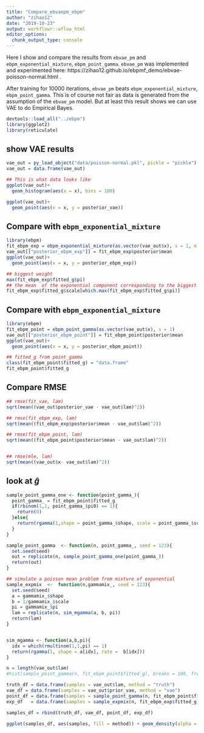 ```yaml
---
title: "Compare_ebvaepm_ebpm"
author: "zihao12"
date: "2019-10-23"
output: workflowr::wflow_html
editor_options:
  chunk_output_type: console
---
```

Here I show and compare the results from `ebvae_pm` and `ebpm_exponential_mixture`, `ebpm_point_gamma`. `ebvae_pm` was implemented and experimented here: https://zihao12.github.io/ebpmf_demo/ebvae-poisson-normal.html . 

After training  for 10000 iterations, `ebvae_pm` beats `ebpm_exponential_mixture`, `ebpm_point_gamma`. This is of course not fair as data is generated from the assumption of the `ebvae_pm` model. But at least this result shows we can use VAE to do Empirical Bayes.

```r
devtools::load_all("../ebpm")
library(ggplot2)
library(reticulate)
```

## show VAE results
```r
vae_out = py_load_object("data/poisson-normal.pkl", pickle = "pickle")
vae_out = data.frame(vae_out)

## This is what data looks like
ggplot(vae_out)+
  geom_histogram(aes(x = x), bins = 100)

ggplot(vae_out)+
  geom_point(aes(x = x, y = posterior_vae))
```

## Compare with `ebpm_exponential_mixture`
```r
library(ebpm)
fit_ebpm_exp = ebpm_exponential_mixture(as.vector(vae_out$x), s = 1, m = 2^0.25)
vae_out[["posterior_ebpm_exp"]] = fit_ebpm_exp$posterior$mean
ggplot(vae_out)+
  geom_point(aes(x = x, y = posterior_ebpm_exp))
```


```r
## biggest weight
max(fit_ebpm_exp$fitted_g$pi)
## the mean  of the exponential component corresponding to the biggest weight
fit_ebpm_exp$fitted_g$scale[which.max(fit_ebpm_exp$fitted_g$pi)]
```


## Compare with `ebpm_exponential_mixture`
```r
library(ebpm)
fit_ebpm_point = ebpm_point_gamma(as.vector(vae_out$x), s = 1)
vae_out[["posterior_ebpm_point"]] = fit_ebpm_point$posterior$mean
ggplot(vae_out)+
  geom_point(aes(x = x, y = posterior_ebpm_point))
```


```r
## fitted_g from point_gamma
class(fit_ebpm_point$fitted_g) = "data.frame"
fit_ebpm_point$fitted_g
```


## Compare RMSE
```r
## rmse(fit_vae, lam)
sqrt(mean((vae_out$posterior_vae - vae_out$lam)^2))

## rmse(fit_ebpm_exp, lam)
sqrt(mean((fit_ebpm_exp$posterior$mean - vae_out$lam)^2))

## rmse(fit_ebpm_point, lam)
sqrt(mean((fit_ebpm_point$posterior$mean - vae_out$lam)^2))


## rmse(mle, lam)
sqrt(mean((vae_out$x- vae_out$lam)^2))
```


## look at $\hat{g}$
```r
sample_point_gamma_one <- function(point_gamma_){
  point_gamma_ = fit_ebpm_point$fitted_g
  if(rbinom(1,1, point_gamma_$pi0) == 1){
    return(0)
  }else{
    return(rgamma(1,shape = point_gamma_$shape, scale = point_gamma_$scale))
  }
}

sample_point_gamma  <- function(n, point_gamma_, seed = 123){
  set.seed(seed)
  out = replicate(n, sample_point_gamma_one(point_gamma_))
  return(out)
}

## simulate a poisson mean problem from mixture of exponential
sample_expmix  <-  function(n,gammamix_, seed = 123){
  set.seed(seed)
  a = gammamix_$shape
  b = 1/gammamix_$scale
  pi = gammamix_$pi
  lam = replicate(n, sim_mgamma(a, b, pi))
  return(lam)
}


sim_mgamma <- function(a,b,pi){
  idx = which(rmultinom(1,1,pi) == 1)
  return(rgamma(1, shape = a[idx], rate =  b[idx]))
}

n = length(vae_out$lam)
#hist(sample_point_gamma(n, fit_ebpm_point$fitted_g), breaks = 100, freq = F)

truth_df = data.frame(samples = vae_out$lam, method = "truth")
vae_df = data.frame(samples = vae_out$prior_vae, method = "vae")
point_df = data.frame(samples = sample_point_gamma(n, fit_ebpm_point$fitted_g), method = "point_gamma")
exp_df   = data.frame(samples = sample_expmix(n, fit_ebpm_exp$fitted_g), method = "exponential_mixture")

samples_df = rbind(truth_df, vae_df, point_df, exp_df)

ggplot(samples_df, aes(samples, fill = method)) + geom_density(alpha = 0.2)+ggtitle("compare g_hat")

```



